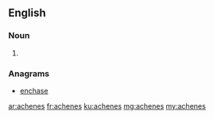 ==English==

===Noun===
{{head|en}}
# {{plural of|achene}}

===Anagrams===
* [[enchase#English|enchase]]

[[ar:achenes]]
[[fr:achenes]]
[[ku:achenes]]
[[mg:achenes]]
[[my:achenes]]